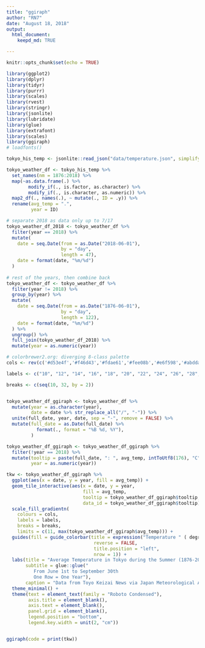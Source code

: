 ```yaml
---
title: "ggiraph"
author: "RN7"
date: "August 18, 2018"
output: 
  html_document:
    keepd_md: TRUE

---
```


```r
knitr::opts_chunk$set(echo = TRUE)
```


```r
library(ggplot2)
library(dplyr)
library(tidyr)
library(purrr)
library(scales)
library(rvest)
library(stringr)
library(jsonlite)
library(lubridate)
library(glue)
library(extrafont)
library(scales)
library(ggiraph)
# loadfonts()
```



```r
tokyo_his_temp <- jsonlite::read_json("data/temperature.json", simplifyVector = TRUE)

tokyo_weather_df <- tokyo_his_temp %>% 
  set_names(nm = 1876:2018) %>% 
  map(~as.data.frame(.) %>% 
        modify_if(., is.factor, as.character) %>% 
        modify_if(., is.character, as.numeric)) %>% 
  map2_df(., names(.), ~ mutate(., ID = .y)) %>% 
  rename(avg_temp = ".",
         year = ID)

# separate 2018 as data only up to 7/17
tokyo_weather_df_2018 <- tokyo_weather_df %>% 
  filter(year == 2018) %>% 
  mutate(
    date = seq.Date(from = as.Date("2018-06-01"), 
                    by = "day",
                    length = 47),
    date = format(date, "%m/%d")
  ) 
  
# rest of the years, then combine back
tokyo_weather_df <- tokyo_weather_df %>% 
  filter(year != 2018) %>% 
  group_by(year) %>% 
  mutate(
    date = seq.Date(from = as.Date("1876-06-01"), 
                    by = "day",
                    length = 122),
    date = format(date, "%m/%d")
  ) %>% 
  ungroup() %>% 
  full_join(tokyo_weather_df_2018) %>% 
  mutate(year = as.numeric(year))
```





```r
# colorbrewer2.org: diverging 8-class palette
cols <- rev(c('#d53e4f','#f46d43','#fdae61','#fee08b','#e6f598','#abdda4','#66c2a5','#3288bd'))

labels <- c("10", "12", "14", "16", "18", "20", "22", "24", "26", "28", "30", "32")

breaks <- c(seq(10, 32, by = 2))


tokyo_weather_df_ggiraph <- tokyo_weather_df %>% 
  mutate(year = as.character(year),
         date = date %>% str_replace_all("/", "-")) %>% 
  unite(full_date, year, date, sep = "-", remove = FALSE) %>% 
  mutate(full_date = as.Date(full_date) %>% 
           format(., format = "%B %d, %Y"),
         ) 

tokyo_weather_df_ggiraph <- tokyo_weather_df_ggiraph %>% 
  filter(!year == 2018) %>% 
  mutate(tooltip = paste(full_date, ": ", avg_temp, intToUtf8(176), "C"),
         year = as.numeric(year)) 


```




```r
tkw <- tokyo_weather_df_ggiraph %>% 
  ggplot(aes(x = date, y = year, fill = avg_temp)) +
  geom_tile_interactive(aes(x = date, y = year, 
                            fill = avg_temp, 
                            tooltip = tokyo_weather_df_ggiraph$tooltip, 
                            data_id = tokyo_weather_df_ggiraph$tooltip)) +
  scale_fill_gradientn(
    colours = cols,
    labels = labels,
    breaks = breaks,
    limits = c(11, max(tokyo_weather_df_ggiraph$avg_temp))) +
  guides(fill = guide_colorbar(title = expression("Temperature " ( degree~C)),
                                reverse = FALSE,
                                title.position = "left",
                                nrow = 1)) +
  labs(title = "Average Temperature in Tokyo during the Summer (1876-2017)",
       subtitle = glue::glue("
          From June 1st to September 30th
          One Row = One Year"),
       caption = "Data from Toyo Keizai News via Japan Meteorological Agency") +
  theme_minimal() +
  theme(text = element_text(family = "Roboto Condensed"),
        axis.title = element_blank(),
        axis.text = element_blank(),
        panel.grid = element_blank(),
        legend.position = "bottom",
        legend.key.width = unit(2, "cm"))


ggiraph(code = print(tkw))
```

